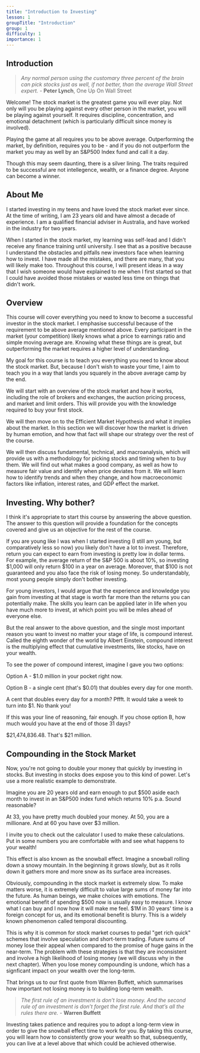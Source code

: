 ```yaml
---
title: "Introduction to Investing"
lesson: 1
groupTitle: "Introduction"
group: 1
difficulty: 1
importance: 1
---
```

## Introduction
> *Any normal person using the customary three percent of the brain can pick stocks just as well, if not better, than the average Wall Street expert.*
> \- **Peter Lynch**, One Up On Wall Street

Welcome! The stock market is the greatest game you will ever play. Not only will you be playing against every other person in the market, you will be playing against yourself. It requires discipline, concentration, and emotional detachment (which is particularly difficult since money is involved).

Playing the game at all requires you to be above average. Outperforming the market, by definition, requires you to be - and if you do not outperform the market you may as well by an S&P500 Index fund and call it a day.

Though this may seem daunting, there is a silver lining. The traits required to be successful are not intellegence, wealth, or a finance degree. Anyone can become a winner.

## About Me

I started investing in my teens and have loved the stock market ever since. At the time of writing, I am 23 years old and have almost a decade of experience. I am a qualified financial adviser in Australia, and have worked in the industry for two years.

When I started in the stock market, my learning was self-lead and I didn't receive any finance training until university. I see that as a positive because I understand the obstacles and pitfalls new investors face when learning how to invest. I have made all the mistakes, and there are many, that you will likely make too. Throughout this course, I will present ideas in a way that I wish someone would have explained to me when I first started so that I could have avoided those mistakes or wasted less time on things that didn't work.

## Overview

This course will cover everything you need to know to become a successful investor in the stock market. I emphasise successful because of the requirement to be above average mentioned above. Every participant in the market (your competition) likely knows what a price to earnings ratio and simple moving average are. Knowing what these things are is great, but outperforming the market requires a higher level of understanding.

My goal for this course is to teach you everything you need to know about the stock market. But, because I don't wish to waste your time, I aim to teach you in a way that lands you squarely in the above average camp by the end.

We will start with an overview of the stock market and how it works, including the role of brokers and exchanges, the auction pricing process, and market and limit orders. This will provide you with the knowledge required to buy your first stock.

We will then move on to the Efficient Market Hypothesis and what it implies about the market. In this section we will discover how the market is driven by human emotion, and how that fact will shape our strategy over the rest of the course.

We will then discuss fundamental, technical, and macroanalysis, which will provide us with a methodology for picking stocks and timing when to buy them. We will find out what makes a good company, as well as how to measure fair value and identify when price deviates from it. We will learn how to identify trends and when they change, and how macroeconomic factors like inflation, interest rates, and GDP effect the market.

## Investing. Why bother?
I think it's appropriate to start this course by answering the above question. The answer to this question will provide a foundation for the concepts covered and give us an objective for the rest of the course.

If you are young like I was when I started investing (I still am young, but comparatively less so now) you likely don't have a lot to invest. Therefore, return you can expect to earn from investing is pretty low in dollar terms. For example, the average return of the S&P 500 is about 10%, so investing $1,000 will only return $100 in a year on average. Moreover, that $100 is not guaranteed and you also face the risk of losing money. So understandably, most young people simply don't bother investing.

For young investors, I would argue that the experience and knowledge you gain from investing at that stage is worth far more than the returns you can potentially make. The skills you learn can be applied later in life when you have much more to invest, at which point you will be miles ahead of everyone else.

But the real answer to the above question, and the single most important reason you want to invest no matter your stage of life, is compound interest. Called the eighth wonder of the world by Albert Einstein, compound interest is the multiplying effect that cumulative investments, like stocks, have on your wealth.

To see the power of compound interest, imagine I gave you two options:

Option A - \$1.0 million in your pocket right now.

Option B - a single cent (that's \$0.01) that doubles every day for one month.

A cent that doubles every day for a month? Pffft. It would take a week to turn into \$1. No thank you!

If this was your line of reasoning, fair enough. If you chose option B, how much would you have at the end of those 31 days?

\$21,474,836.48. That's \$21 million.

## Compounding in the Stock Market
Now, you're not going to double your money that quickly by investing in stocks. But investing in stocks does expose you to this kind of power. Let's use a more realistic example to demonstrate.

Imagine you are 20 years old and earn enough to put \$500 aside each month to invest in an S&P500 index fund which returns 10% p.a. Sound reasonable?

At 33, you have pretty much doubled your money. At 50, you are a millionare. And at 60 you have over \$3 million.

I invite you to check out the calculator I used to make these calculations. Put in some numbers you are comfortable with and see what happens to your wealth!

<AnnuityCalculator />

This effect is also known as the snowball effect. Imagine a snowball rolling down a snowy mountain. In the beginning it grows slowly, but as it rolls down it gathers more and more snow as its surface area increases.

Obviously, compounding in the stock market is extremely slow. To make matters worse, it is extremely difficult to value large sums of money far into the future. As human beings, we make choices with emotions. The emotional benefit of spending \$500 now is usually easy to measure. I know what I can buy and I now how it will make me feel. $1M in 30 years' time is a foreign concept for us, and its emotional benefit is blurry. This is a widely known phenomenon called temporal discounting.

This is why it is common for stock market courses to pedal "get rich quick" schemes that involve speculation and short-term trading. Future sums of money lose their appeal when compared to the promise of huge gains in the near-term. The problem with these strategies is that they are inconsistent and involve a high likelihood of losing money (we will discuss why in the next chapter). When you lose money compounding is undone, which has a signficant impact on your wealth over the long-term.

That brings us to our first quote from Warren Buffett, which summarises how important not losing money is to building long-term wealth.

> *The first rule of an investment is don’t lose money. And the second rule of an investment is don’t forget the first rule. And that’s all the rules there are.*
> \- **Warren Buffett**

Investing takes patience and requires you to adopt a long-term view in order to give the snowball effect time to work for you. By taking this course, you will learn how to consistently grow your wealth so that, subsequently, you can live at a level above that which could be achieved otherwise.
